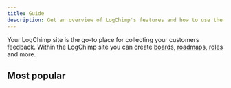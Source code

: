 ```yaml
---
title: Guide
description: Get an overview of LogChimp's features and how to use them.
---
```


Your LogChimp site is the go-to place for collecting your customers feedback. Within the LogChimp site you can create [boards](/guide/boards), [roadmaps](/guide/roadmaps), [roles](/guide/roles) and more.

## Most popular

